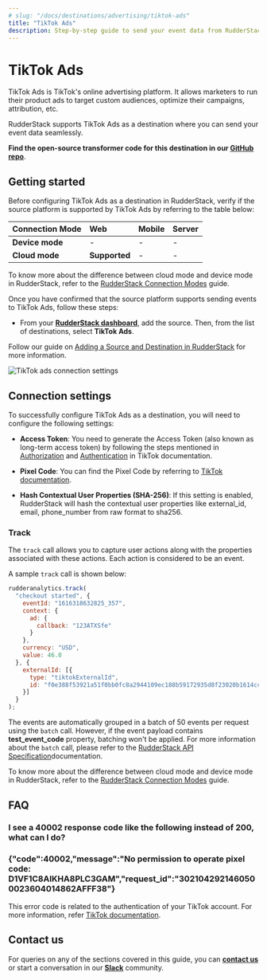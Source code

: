 ```yaml
---
# slug: "/docs/destinations/advertising/tiktok-ads"
title: "TikTok Ads"
description: Step-by-step guide to send your event data from RudderStack to TikTok Ads.
---
```


# TikTok Ads

TikTok Ads is TikTok's online advertising platform. It allows marketers to run their product ads to target custom audiences, optimize their campaigns, attribution, etc.

RudderStack supports TikTok Ads as a destination where you can send your event data seamlessly.

<div class="successBlock">

  <strong>Find the open-source transformer code for this destination in our <a href="https://github.com/rudderlabs/rudder-transformer/tree/master/v0/destinations/tiktok_ads">GitHub repo</a></strong>.
</div>

## Getting started

Before configuring TikTok Ads as a destination in RudderStack, verify if the source platform is supported by TikTok Ads by referring to the table below:

| **Connection Mode** | **Web**       | **Mobile**    | **Server**    |
| :------------------ | :------------ | :------------ | :------------ |
| **Device mode**     |  -            | -             | -             |
| **Cloud mode**      | **Supported** | -             | -             |

<div class="infoBlock">

To know more about the difference between cloud mode and device mode in RudderStack, refer to the <a href="https://rudderstack.com/docs/connections/rudderstack-connection-modes/">RudderStack Connection Modes</a> guide.
</div>

Once you have confirmed that the source platform supports sending events to TikTok Ads, follow these steps:

- From your [**RudderStack dashboard**](https://app.rudderstack.com/), add the source. Then, from the list of destinations, select **TikTok Ads**.

<div class="infoBlock">

Follow our guide on <a href="https://rudderstack.com/docs/connections/adding-source-and-destination-rudderstack/">Adding a Source and Destination in RudderStack</a> for more information.
</div>

<img src="../../assets/event-stream-destinations/tiktokads-connection-settings.png" alt="TikTok ads connection settings"/>

## Connection settings

To successfully configure TikTok Ads as a destination, you will need to configure the following settings:

- **Access Token**: You need to generate the Access Token (also known as long-term access token) by following the steps mentioned in <a href="https://ads.tiktok.com/marketing_api/docs?id=1701890912382977">Authorization</a> and <a href="https://ads.tiktok.com/marketing_api/docs?id=1701890914536450">Authentication</a> in TikTok documentation.

- **Pixel Code**: You can find the Pixel Code by referring to <a href="https://ads.tiktok.com/marketing_api/docs?id=1701890912382977">TikTok documentation</a>.

- **Hash Contextual User Properties (SHA-256)**: If this setting is enabled, RudderStack will hash the contextual user properties like external_id, email, phone_number from raw format to sha256.

### Track

The `track` call allows you to capture user actions along with the properties associated with these actions. Each action is considered to be an event.

A sample `track` call is shown below:

```javascript
rudderanalytics.track(
  "checkout started", {
    eventId: "1616318632825_357",
    context: {
      ad: {
        callback: "123ATXSfe"
      }
    },
    currency: "USD",
    value: 46.0
  }, {
    externalId: [{
      type: "tiktokExternalId",
      id: "f0e388f53921a51f0bb0fc8a2944109ec188b59172935d8f23020b1614cc44bc"
    }]
  }
);
```
<div class="infoBlock">

The events are automatically grouped in a batch of 50 events per request using the `batch` call. However, if the event payload contains **test_event_code** property, batching won't be applied. For more information about the `batch` call, please refer to the <a href="https://www.rudderstack.com/docs/rudderstack-api/http-api/#11-batch">RudderStack API Specification</a>documentation.

To know more about the difference between cloud mode and device mode in RudderStack, refer to the <a href="https://rudderstack.com/docs/connections/rudderstack-connection-modes/">RudderStack Connection Modes</a> guide.
</div>

## FAQ

### I see a 40002 response code like the following instead of 200, what can I do?
### {"code":40002,"message":"No permission to operate pixel code: D1VF1C8AIKHA8PLC3GAM","request_id":"3021042921460500023604014862AFFF38"}

This error code is related to the authentication of your TikTok account. For more information, refer <a href="https://ads.tiktok.com/marketing_api/docs?id=1701890979375106">TikTok documentation</a>.

## Contact us

For queries on any of the sections covered in this guide, you can [**contact us**](mailto:%20docs@rudderstack.com) or start a conversation in our [**Slack**](https://rudderstack.com/join-rudderstack-slack-community) community.
